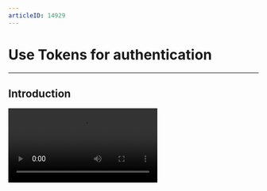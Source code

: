 ```yaml
---
articleID: 14929
---
```


# Use Tokens for authentication

- - -



## Introduction

<Video src="https://www.youtube.com/embed/CuRq8wucobU"/>


To avoid unauthorized service access or operations, ZEGOCLOUD uses digital Tokens to verify user identity, control and validate user privileges. You will need to pass a Token when you log in to a room. 

Currently, ZEGOCLOUD supports validating the following: 
- **User identity**: check users' identity by validating the Token.
- **User privileges**: 
    - Room login privilege: check users' privilege to log in to a room by validating the room ID contained in the Token.
    - Stream publishing privilege: check users' privilege to publish streams in a room by validating the ID of the published stream contained in the Token.


To improve business security, we recommend you enable the room login and stream publishing privilege validation for all scenarios. In particular: 

- In cases where your app provides different types of rooms dedicated to different users, such as general rooms and member-only rooms, it is necessary to validate a user's privilege to enter a room.
- In a voice chat room, it is necessary to prevent users who are not on the speaker seats from speaking in the room. 
- In voice games such as Werewolf, it is necessary to prevent the scenario that when the app is hacked, the hacker can use different user IDs to log in to the same room to cheat in the game. 


## Prerequisites

Before you start to implement user privilege authentication in your app, make sure you complete the following steps:

1. If you need the Room ID and Published stream ID authentication feature, contact ZEGOCLOUD Technical Support to enable it. 

2. Integrate the ZEGO Express SDK (version 2.17.0 or later) into your project and implement the basic audio and video features. For details, see [Getting started - Integration](https://www.zegocloud.com/docs/video-call/sdk-integration?platform=ios&language=objective-c) and [Getting started - Implementation](https://www.zegocloud.com/docs/video-call/implement-basic-videocall?platform=ios&language=objective-c).


## Understand the process

Your app clients request Tokens from your app server and provide the Token for privilege validation when logging in to a room.

The following diagram shows the process of room login privilege validation:

<Frame width="auto" height="auto" caption="">
  <img src="https://storage.zego.im/sdk-doc/doc/video/zegocloud/KeyConceptIntro-Token-flowchart.jpg" />
</Frame>

1. Your app client requests a Token from your app server.
2. Your app server generates a Token and passes it to the client.
3. Your app client logs in to a room with userID, roomID, and the Token.
4. The ZEGOCLOUD SDK sends the Token to the ZEGO server for validation.
5. The ZEGOCLOUD server returns the validation result to the ZEGO Express SDK.
6. The ZEGOCLOUD SDK returns the validation result to the app client. If the validation passes, the user logs in to the room successfully; otherwise, the login fails.

## Get the AppID and ServerSecret
Go to [ZEGOCLOUD Admin Console](https://console.zegocloud.com/) to get the App ID and ServerSecret of your project.


## Generate a Token on your app server (recommended)

After getting your AppID and ServerSecret, you can define the validation rules on your app server or client based on your business requirements. 

Upon request from your app clients, your app server generates Tokens and sends the Tokens to the corresponding app clients. 

ZEGOCLOUD provides an open-source [Token generator](https://github.com/ZEGOCLOUD/zego_server_assistant) plug-in on GitHub, which you can use to generate Tokens on your app server using different programming languages such as Go, C++, Java, Python, PHP,.NET, and Node.js.

Currently, the Token generator we provided supports generating the following two Tokens:

- **User identity Token**: to check user identity, you can pass null to the `payload` field.
- **User privilege Token**: to check user privileges by validating the room ID and the ID of the published stream, the `payload` field needs to be generated based on the following validation rules:
    - Validate room login privilege only: to check users' privilege to log in to a room, but not to check their privilege to publish streams in a room.
    - Validate stream publishing privilege only: to check users' privilege to publish streams in a room, but not to check their privilege to log in to a room.
    - Validate both room login and stream publishing privileges: to check users' privilege to log in to a room and also their privilege to publish streams in a room.

<Warning title="Warning">

- For business security, you must generate Tokens on your app server; Otherwise, there is a risk of ServerSecret being stolen.
- For the ZEGO Express SDK 2.17.0 or later, use the `token04` of the [Token generator](https://github.com/ZEGOCLOUD/zego_server_assistant) to generate a Token.
</Warning>

<table>
  <tbody><tr>
    <th rowspan="2">Language</th>
    <th rowspan="2">Supported version</th>
    <th rowspan="2">Core function</th>
    <th rowspan="2">Code base</th>
    <th colspan="2">Sample code</th>
  </tr>
  <tr>
    <th>User identity Token</th>
    <th>User privilege Token</th>
  </tr>
  <tr>
    <td>Go</td>
    <td>Go 1.14.15 or later</td>
    <td>GenerateToken04</td>
    <td><ul><li><a target="_blank" href="https://github.com/ZEGOCLOUD/zego_server_assistant/blob/master/token/go/src/token04">GitHub</a></li></ul></td>
    <td><ul><li><a target="_blank" href="https://github.com/ZEGOCLOUD/zego_server_assistant/blob/master/token/go/sample/sample-base.go">GitHub</a></li></ul></td>
    <td><ul><li><a target="_blank" href="https://github.com/ZEGOCLOUD/zego_server_assistant/blob/master/token/go/sample/sample-for-rtcroom.go">GitHub</a></li></ul></td>
  </tr>
  <tr>
    <td>C++</td>
    <td>C++ 11&nbsp; or later</td>
    <td>GenerateToken04</td>
    <td><ul><li><a target="_blank" href="https://github.com/ZEGOCLOUD/zego_server_assistant/blob/master/token/c%2B%2B">GitHub</a></li></ul></td>
    <td colspan="2"><ul><li><a target="_blank" href="https://github.com/ZEGOCLOUD/zego_server_assistant/blob/master/token/c%2B%2B/sample/demo/main.cc">GitHub</a></li></ul></td>
  </tr>
  <tr>
    <td>Java</td>
    <td>Java 1.8&nbsp; or later</td>
    <td>generateToken04</td>
    <td><ul><li><a target="_blank" href="https://github.com/ZEGOCLOUD/zego_server_assistant/blob/master/token/java/token04">GitHub</a></li></ul></td>
    <td><ul><li><a target="_blank" href="https://github.com/ZEGOCLOUD/zego_server_assistant/blob/master/token/java/token04/src/im/zego/serverassistant/sample/Token04SampleBase.java">GitHub</a></li></ul></td>
    <td><ul><li><a target="_blank" href="https://github.com/ZEGOCLOUD/zego_server_assistant/blob/master/token/java/token04/src/im/zego/serverassistant/sample/Token04SampleForRtcRoom.java">GitHub</a></li></ul></td>
  </tr>
  <tr>
    <td>Python</td>
    <td>Python 3.6.8&nbsp; or later</td>
    <td>generate_token04</td>
    <td><ul><li><a target="_blank" href="https://github.com/ZEGOCLOUD/zego_server_assistant/blob/master/token/python/token04">GitHub</a></li></ul></td>
    <td><ul><li><a target="_blank" href="https://github.com/ZEGOCLOUD/zego_server_assistant/blob/master/token/python/token04/test/base_sample.py">GitHub</a></li></ul></td>
    <td><ul><li><a target="_blank" href="https://github.com/ZEGOCLOUD/zego_server_assistant/blob/master/token/python/token04/test/rtcroom_sample.py">GitHub</a></li></ul></td>
  </tr>
  <tr>
    <td>PHP</td>
    <td>PHP 7.0&nbsp; or later</td>
    <td>generateToken04</td>
    <td><ul><li><a target="_blank" href="https://github.com/ZEGOCLOUD/zego_server_assistant/blob/master/token/php/token04">GitHub</a></li></ul></td>
    <td><ul><li><a target="_blank" href="https://github.com/ZEGOCLOUD/zego_server_assistant/blob/master/token/php/token04/test/test.php">GitHub</a></li></ul></td>
    <td><ul><li><a target="_blank" href="https://github.com/ZEGOCLOUD/zego_server_assistant/blob/master/token/php/token04/test/testForRtcRoom.php">GitHub</a></li></ul></td>
  </tr>
  <tr>
    <td>.NET</td>
    <td>.NET Framework 3.5&nbsp; or later</td>
    <td>GenerateToken04</td>
    <td><ul><li><a target="_blank" href="https://github.com/ZEGOCLOUD/zego_server_assistant/blob/master/token/.net">GitHub</a></li></ul></td>
    <td colspan="2"><ul><li><a target="_blank" href="https://github.com/ZEGOCLOUD/zego_server_assistant/blob/master/token/.net/demo/WindowsFormsApp1/Form1.cs">GitHub</a></li></ul></td>
  </tr>
  <tr>
    <td>Node.js</td>
    <td>Node.js 8&nbsp; or later</td>
    <td>generateToken04</td>
    <td><ul><li><a target="_blank" href="https://github.com/ZEGOCLOUD/zego_server_assistant/blob/master/token/nodejs">GitHub</a></li></ul></td>
    <td><ul><li><a target="_blank" href="https://github.com/ZEGOCLOUD/zego_server_assistant/blob/master/token/nodejs/sample/sample-base.js">GitHub</a></li></ul></td>
    <td><ul><li><a target="_blank" href="https://github.com/ZEGOCLOUD/zego_server_assistant/blob/master/token/nodejs/sample/sample-rtc-room.js">GitHub</a></li></ul></td>
  </tr>
</tbody></table>



Take Go language as an example, you can do the following steps to generate a Token：

1. go get github.com/ZEGOCLOUD/zego_server_assistant
2. import "github.com/ZEGOCLOUD/zego_server_assistant/token/go/src/token04"
3. Call the `GenerateToken04` method to generate a Token.

The following code shows how to generate a user identity Token:


```go
package main

import (
    "fmt"
    "github.com/ZEGOCLOUD/zego_server_assistant/token/go/src/token04"
)

/*
Sample code for generating a user identity Token: 
*/

func main() {
    var appId uint32 = 1
    userId := "demo"
    serverSecret := "fa94dd0f974cf2e293728a526b028271"
    var effectiveTimeInSeconds int64 = 3600
    var payload string = ""

    token, err := token04.GenerateToken04(appId, userId, serverSecret, effectiveTimeInSeconds, payload)
    if err != nil {
        fmt.Println(err)
        return
    }
    fmt.Println(token)
}
```

The following code shows how to generate a user privilege Token:

```go
package main

import (
    "encoding/json"
    "fmt"
    "github.com/ZEGOCLOUD/zego_server_assistant/token/go/src/token04"
)

/*
Sample code for generating a user privilege Token:
 */


//Token-based business logic: RTC room-related authentication property 
type RtcRoomPayLoad struct {
    RoomId       string      `json:"room_id"`           //Room ID: used to to validate the room.
    Privilege    map[int]int `json:"privilege"`         //User privilege authentication control list: used to validate user privileges 
    StreamIdList []string    `json:"stream_id_list"`    //Stream list: used to validate the stream. This value can be null, and no stream will be validated if it is null.
}

func main() {
    var appId uint32 = 1
    roomId := "demo"
    userId := "demo"
    serverSecret := "fa94dd0f974cf2e293728a526b028271"
    var effectiveTimeInSeconds int64 = 3600
    privilege := make(map[int]int)
    privilege[token04.PrivilegeKeyLogin] = token04.PrivilegeEnable
    privilege[token04.PrivilegeKeyPublish] = token04.PrivilegeEnable

    payloadData := &RtcRoomPayLoad{
        RoomId:       roomId,
        Privilege:    privilege,
        StreamIdList: nil,
    }

    payload, err := json.Marshal(payloadData)
    if err != nil {
        fmt.Println(err)
        return
    }

    token, err := token04.GenerateToken04(appId, userId, serverSecret, effectiveTimeInSeconds, string(payload))
    if err != nil {
        fmt.Println(err)
        return
    }
    fmt.Println(token)
}
```

## How to get a temporary Token

To make it easier for you to try and test the user authentication feature, [ZEGOCLOUD Admin Console](https://console.zegocloud.com) provides a tool for generating temporary Tokens, which you can use directly in a testing environment. In production, you must generate Tokens on your app server.



## Generate a Token on the client


If you can't generate the Token on your app server, you can try to generate it on your client. 


<Warning title="Warning">

When your app is ready to go live, remember not to generate the Token on your client; Otherwise, there is a risk of the ServerSecret being exposed.
</Warning>

ZEGOCLOUD provides an open-source [Token generator](https://github.com/ZEGOCLOUD/zego_server_assistant) plug-in on GitHub, which you can use to generate Tokens on your app server using different programming languages such as C++ and Java.


<table>
  <tbody><tr>
    <th>Language</th>
    <th>Supported version</th>
    <th>Core function</th>
    <th>Description</th>
  </tr>
  <tr>
    <td>C++</td>
    <td>C++ 11 or later</td>
    <td>GenerateToken04</td>
    <td><li><a target="_blank" href="https://github.com/ZEGOCLOUD/zego_server_assistant/blob/master/token/c%2B%2B">GitHub</a></li></td>
  </tr>
  <tr>
    <td>Java</td>
    <td>Java 1.8 or later</td>
    <td>generateToken04</td>
    <td><li><a target="_blank" href="https://github.com/ZEGOCLOUD/zego_server_assistant/blob/master/token/java/token04">GitHub</a></li></td>
  </tr>
</tbody></table>


## Use a Token 


When logging in to a room, you need to pass the Token, user, and roomID to the [loginRoom](/article/api?doc=Express_Video_SDK_API~java_android~class~ZegoExpressEngine#login-room) method. Otherwise, the login will fail.

<Warning title="Warning">

The userID you used  for room login (`loginRoom`) must be the same with that of you used for generating Tokens. 
</Warning>

```java
String roomID = "xxx" // The room ID of the room to log in to.
ZegoUser user = new ZegoUser("xxxx");
ZegoRoomConfig config = new ZegoRoomConfig();
config.token = "xxxxxxxxxx"; // The Token you get from your app server. 
engine.loginRoom(roomID, user, config);
```

If you need to modify the stream publishing privilege of a user after the user logged in to a room, call the [renewToken](@renewToken) method to renew the Token. The updated privileges will take effect for the next stream publishing, but will not affect the current streams being published (if any).



```java
String token = getToken(); // Request a new Token from app server.
engine.renewToken(roomID, token);
```

## Renew a Token

30 seconds before a Token expires, the SDK sends out a notification through the [onRoomTokenWillExpire](@onRoomTokenWillExpire) callback.

Upon receiving this callback, you need to get a new Token from your app server first, and then pass the new token to the [renewToken](@renewToken) method. 
If the Token is not renewed, different SDK versions handle the Token expiration differently:


- If the version of the ZEGO Express SDK you integrated is 2.8.0 - 2.12.0, and when your Token is expired:
  - Users won't be kicked out of the room.
  - The streams currently being published will not be affected. However, it will affect the user's next stream publishing operation.

- If the version of the ZEGO Express SDK you integrated is 2.13.0 or later, and when your Token is expired:
  - When the Token has expired, you can contact Technical Support for configuring additional privilege requirements. After configured:
    - Users will be kicked out of the room, and can't log in to the room again.
    - The streams currently being published will be stopped. And the next stream publishing operation can't be started.
  - When the Token has expired, and you didn't contact Technical Support for configuring additional privilege requirements:
    - Users won't be kicked out of the room.
    - The streams currently being published will not be affected. However, it will affect the user's next stream publishing operation.



<Note title="Note">

If you enabled the room login privilege authentication (by validating the roomID), you must pass a new Token when logging in to a room. 
</Note>


```java
@Override
public void onRoomTokenWillExpire(String roomID, int remainTimeInSecond){
    String token = getToken(); // Request a new Token from app server.
    engine.renewToken(roomID, token);
}
```
